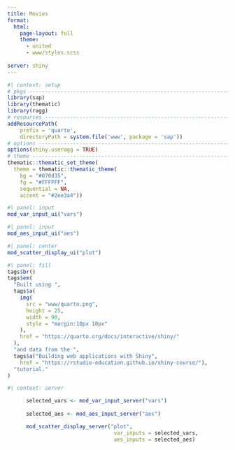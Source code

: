 ```yaml
---
title: Movies
format:
  html:
    page-layout: full
    theme:
      - united
      - www/styles.scss
    
server: shiny
---
```


```r
#| context: setup
# pkgs -------------------------------------------------------------------------
library(sap)
library(thematic)
library(ragg)
# resources --------------------------------------------------------------------
addResourcePath(
    prefix = 'quarto',
    directoryPath = system.file('www', package = 'sap'))
# options ----------------------------------------------------------------------
options(shiny.useragg = TRUE)
# theme ------------------------------------------------------------------------
thematic::thematic_set_theme(
  theme = thematic::thematic_theme(
    bg = "#070d35", 
    fg = "#FFFFFF", 
    sequential = NA, 
    accent = "#2ee3a4"))
```

```r
#| panel: input
mod_var_input_ui("vars")
```

```r
#| panel: input
mod_aes_input_ui("aes")
```

```r
#| panel: center
mod_scatter_display_ui("plot")
```

```r
#| panel: fill
tags$br()
tags$em(
  "Built using ",
  tags$a(
    img(
      src = "www/quarto.png",
      height = 25,
      width = 90,
      style = "margin:10px 10px"
    ),
    href = "https://quarto.org/docs/interactive/shiny/"
  ),
  "and data from the ",
  tags$a("Building web applications with Shiny", 
    href = "https://rstudio-education.github.io/shiny-course/"),
  "tutorial."
)
```

```r
#| context: server

      selected_vars <- mod_var_input_server("vars")
  
      selected_aes <- mod_aes_input_server("aes")

      mod_scatter_display_server("plot", 
                                  var_inputs = selected_vars, 
                                  aes_inputs = selected_aes)

```

